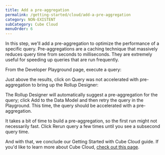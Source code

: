 ```yaml
---
title: Add a pre-aggregation
permalink: /getting-started/cloud/add-a-pre-aggregation
category: NON-EXISTENT
subCategory: Cube Cloud
menuOrder: 6
---
```


In this step, we'll add a pre-aggregation to optimize the performance of a
specific query. Pre-aggregations are a caching technique that massively reduces
query time from seconds to milliseconds. They are extremely useful for speeding
up queries that are run frequently.

From the <Btn>Developer Playground</Btn> page, execute a query:

<Screenshot
  alt="Cube Cloud Deployment Developer Playground Screen showing query results"
  src="https://ucarecdn.com/d2210bb7-a35e-4da7-ba29-447da24cc06d/"
/>

Just above the results, click on <Btn>Query was not accelerated with
pre-aggregation</Btn> to bring up the Rollup Designer:

<Screenshot
  alt="Cube Cloud Deployment Developer Playground Screen showing Rollup Designer"
  src="https://ucarecdn.com/76c685b5-f778-486c-bf3f-e06996e29a50/"
/>

The Rollup Designer will automatically suggest a pre-aggregation for the query;
click <Btn>Add to the Data Model</Btn> and then retry the query in the
Playground. This time, the query should be accelerated with a pre-aggregation.

It takes a bit of time to build a pre-aggregation, so the first run might not
necessarily fast. Click <Btn>Rerun query</Btn> a few times until you see a
subsecond query time.

<Screenshot
  alt="Cube Cloud Deployment Developer Playground Screen querying a pre-aggregation"
  src="https://ucarecdn.com/c0ded0ca-d2a7-45cc-b14a-9899ed3d9a5a/"
/>

And with that, we conclude our Getting Started with Cube Cloud guide. If you'd
like to learn more about Cube Cloud, [check out this page][next].

[next]: /getting-started/cloud/learn-more
